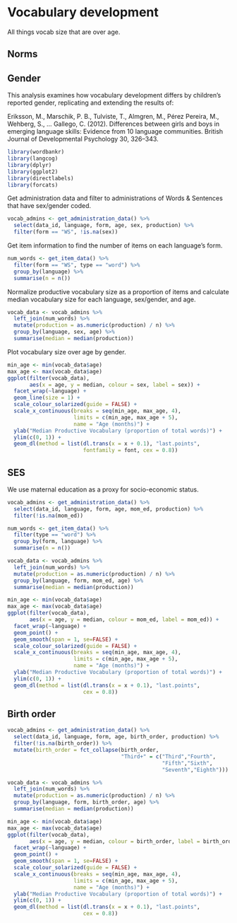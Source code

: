# Vocabulary development {#vocab}

All things vocab size that are over age.

## Norms


## Gender

This analysis examines how vocabulary development differs by children's reported gender, replicating and extending the results of:

Eriksson, M., Marschik, P. B., Tulviste, T., Almgren, M., Pérez Pereira, M., Wehberg, S., ... Gallego, C. (2012). Differences between girls and boys in emerging language skills: Evidence from 10 language communities. British Journal of Developmental Psychology 30, 326–343.

```r
library(wordbankr)
library(langcog)
library(dplyr)
library(ggplot2)
library(directlabels)
library(forcats)
```

Get administration data and filter to administrations of Words & Sentences that have sex/gender coded.
```r
vocab_admins <- get_administration_data() %>%
  select(data_id, language, form, age, sex, production) %>%
  filter(form == "WS", !is.na(sex))
```

Get item information to find the number of items on each language's form.
```r
num_words <- get_item_data() %>%
  filter(form == "WS", type == "word") %>%
  group_by(language) %>%
  summarise(n = n())
```

Normalize productive vocabulary size as a proportion of items and calculate median vocabulary size for each language, sex/gender, and age.
```r
vocab_data <- vocab_admins %>%
  left_join(num_words) %>%
  mutate(production = as.numeric(production) / n) %>%
  group_by(language, sex, age) %>%
  summarise(median = median(production))
```

Plot vocabulary size over age by gender.
```r
min_age <- min(vocab_data$age)
max_age <- max(vocab_data$age)
ggplot(filter(vocab_data),
       aes(x = age, y = median, colour = sex, label = sex)) +
  facet_wrap(~language) +
  geom_line(size = 1) +
  scale_colour_solarized(guide = FALSE) +
  scale_x_continuous(breaks = seq(min_age, max_age, 4),
                     limits = c(min_age, max_age + 5),
                     name = "Age (months)") +
  ylab("Median Productive Vocabulary (proportion of total words)") +
  ylim(c(0, 1)) +
  geom_dl(method = list(dl.trans(x = x + 0.1), "last.points",
                        fontfamily = font, cex = 0.8))
```

## SES

We use maternal education as a proxy for socio-economic status. 

```r
vocab_admins <- get_administration_data() %>%
  select(data_id, language, form, age, mom_ed, production) %>%
  filter(!is.na(mom_ed))

num_words <- get_item_data() %>%
  filter(type == "word") %>%
  group_by(form, language) %>%
  summarise(n = n())

vocab_data <- vocab_admins %>%
  left_join(num_words) %>%
  mutate(production = as.numeric(production) / n) %>%
  group_by(language, form, mom_ed, age) %>%
  summarise(median = median(production))

min_age <- min(vocab_data$age)
max_age <- max(vocab_data$age)
ggplot(filter(vocab_data),
       aes(x = age, y = median, colour = mom_ed, label = mom_ed)) +
  facet_wrap(~language) +
  geom_point() +
  geom_smooth(span = 1, se=FALSE) + 
  scale_colour_solarized(guide = FALSE) +
  scale_x_continuous(breaks = seq(min_age, max_age, 4),
                     limits = c(min_age, max_age + 5),
                     name = "Age (months)") +
  ylab("Median Productive Vocabulary (proportion of total words)") +
  ylim(c(0, 1)) +
  geom_dl(method = list(dl.trans(x = x + 0.1), "last.points",
                        cex = 0.8))
```


## Birth order


```r
vocab_admins <- get_administration_data() %>%
  select(data_id, language, form, age, birth_order, production) %>%
  filter(!is.na(birth_order)) %>%
  mutate(birth_order = fct_collapse(birth_order, 
                                    "Third+" = c("Third","Fourth",
                                                 "Fifth","Sixth",
                                                 "Seventh","Eighth")))

vocab_data <- vocab_admins %>%
  left_join(num_words) %>%
  mutate(production = as.numeric(production) / n) %>%
  group_by(language, form, birth_order, age) %>%
  summarise(median = median(production))

min_age <- min(vocab_data$age)
max_age <- max(vocab_data$age)
ggplot(filter(vocab_data),
       aes(x = age, y = median, colour = birth_order, label = birth_order)) +
  facet_wrap(~language) +
  geom_point() +
  geom_smooth(span = 1, se=FALSE) + 
  scale_colour_solarized(guide = FALSE) +
  scale_x_continuous(breaks = seq(min_age, max_age, 4),
                     limits = c(min_age, max_age + 5),
                     name = "Age (months)") +
  ylab("Median Productive Vocabulary (proportion of total words)") +
  ylim(c(0, 1)) +
  geom_dl(method = list(dl.trans(x = x + 0.1), "last.points",
                        cex = 0.8))
```
